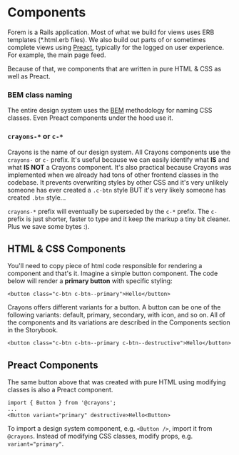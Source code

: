 
<Meta title="Component Library" />

# Components

Forem is a Rails application. Most of what we build for views uses ERB templates
(\*.html.erb files). We also build out parts of or sometimes complete views
using [Preact](https://developers.forem.com/frontend/preact), typically for the logged
on user experience. For example, the main page feed.

Because of that, we components that are written in pure HTML & CSS as well as
Preact.

### BEM class naming

The entire design system uses the [BEM](http://getbem.com/naming) methodology
for naming CSS classes. Even Preact components under the hood use it.

### `crayons-*` or `c-*`

Crayons is the name of our design system. All Crayons components use the
`crayons-` or `c-` prefix. It's useful because we can easily identify what **IS** and
what **IS NOT** a Crayons component. It's also practical because Crayons was
implemented when we already had tons of other frontend classes in the codebase.
It prevents overwriting styles by other CSS and it's very unlikely someone has
ever created a `.c-btn` style BUT it's very likely someone has created
`.btn` style...

`crayons-*` prefix will eventually be superseded by the `c-*` prefix. The `c-` prefix
is just shorter, faster to type and it keep the markup a tiny bit cleaner. Plus we save some bytes :).

## HTML & CSS Components

You'll need to copy piece of html code responsible for rendering a component and
that's it. Imagine a simple button component. The code below will render a
**primary button** with specific styling:

`<button class="c-btn c-btn--primary">Hello</button>`

Crayons offers different variants for a button. A button can be one of the
following variants: default, primary, secondary, with icon, and
so on. All of the components and its variations are described in the Components
section in the Storybook.

`<button class="c-btn c-btn--primary c-btn--destructive">Hello</button>`

## Preact Components

The same button above that was created with pure HTML using modifying classes is
also a Preact component.

```
import { Button } from '@crayons';
...
<Button variant="primary" destructive>Hello<Button>
```

To import a design system component, e.g. `<Button />`, import it from
`@crayons`. Instead of modifying CSS classes, modify props, e.g.
`variant="primary"`.
